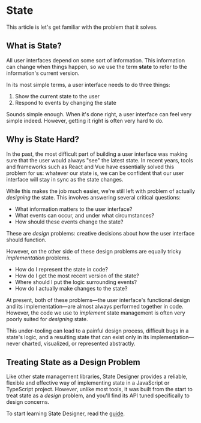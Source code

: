 # State

This article is let's get familiar with the problem that it solves.

## What is State?

All user interfaces depend on some sort of information. This information can change when things happen, so we use the term **state** to refer to the information's current version.

In its most simple terms, a user interface needs to do three things:

1. Show the current state to the user
2. Respond to events by changing the state

Sounds simple enough. When it's done right, a user interface can feel very simple indeed. However, getting it right is often very hard to do.

## Why is State Hard?

In the past, the most difficult part of building a user interface was making sure that the user would always "see" the latest state. In recent years, tools and frameworks such as React and Vue have essentially solved this problem for us: whatever our state is, we can be confident that our user interface will stay in sync as the state changes.

While this makes the job much easier, we're still left with problem of actually _designing_ the state. This involves answering several critical questions:

- What information matters to the user interface?
- What events can occur, and under what circumstances?
- How should these events change the state?

These are _design_ problems: creative decisions about how the user interface should function.

However, on the other side of these design problems are equally tricky _implementation_ problems.

- How do I represent the state in code?
- How do I get the most recent version of the state?
- Where should I put the logic surrounding events?
- How do I actually make changes to the state?

At present, both of these problems—the user interface's functional design and its implementation—are almost always performed together in code. However, the code we use to _implement_ state management is often very poorly suited for _designing_ state.

This under-tooling can lead to a painful design process, difficult bugs in a state's logic, and a resulting state that can exist only in its implementation—never charted, visualized, or represented abstractly.

## Treating State as a Design Problem

Like other state management libraries, State Designer provides a reliable, flexible and effective way of implementing state in a JavaScript or TypeScript project. However, unlike most tools, it was built from the start to treat state as a _design_ problem, and you'll find its API tuned specifically to design concerns.

To start learning State Designer, read the [guide](/docs/learn/intro).
